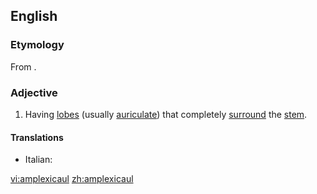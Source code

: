 ==English==

===Etymology===
From {{etyl|New Latin|en}} {{term|amplexicaulis}}.

===Adjective===
{{en-adj|-}}

# {{context|botany|of leaves|lang=en}} Having [[lobe]]s (usually [[auriculate]]) that completely [[surround]] the [[stem]].

====Translations====
{{trans-top|having lobes that completely surround the stem}}
* Italian: {{t|it|amplessicaule}}
{{trans-mid}}
{{trans-bottom}}

[[vi:amplexicaul]]
[[zh:amplexicaul]]